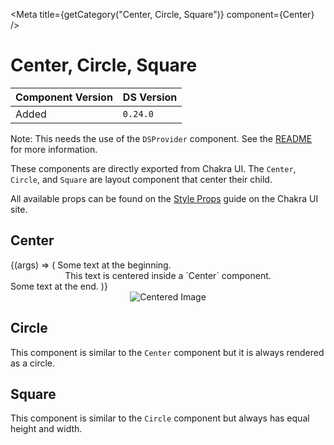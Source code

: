 

<Meta title={getCategory("Center, Circle, Square")} component={Center} />

# Center, Circle, Square

| Component Version | DS Version |
| ----------------- | ---------- |
| Added             | `0.24.0`   |

Note: This needs the use of the `DSProvider` component. See the
[README](https://nypl.github.io/nypl-design-system/reservoir/v1/?path=/story/chakra-ui--page#dsprovider)
for more information.

These components are directly exported from Chakra UI. The `Center`, `Circle`,
and `Square` are layout component that center their child.

All available props can be found on the [Style Props](https://chakra-ui.com/docs/features/style-props)
guide on the Chakra UI site.

## Center

<Canvas>
  <Story
    name="Center, Circle, Square"
    args={{
      padding: "s",
      bg: "var(--nypl-colors-brand-primary)",
      color: "var(--nypl-colors-ui-white)",
    }}
  >
    {(args) => (
      <Box>
        Some text at the beginning.
        <Center {...args}>
          This text is centered inside a `Center` component.
        </Center>
        Some text at the end.
      </Box>
    )}
  </Story>
</Canvas>

<Canvas>
  <DSProvider>
    <Center border="1px solid" borderColor="var(--nypl-colors-ui-gray-medium)">
      <Image
        alt="Centered Image"
        size="medium"
        src="https://placeimg.com/300/400/arch"
      />
    </Center>
  </DSProvider>
</Canvas>

## Circle

This component is similar to the `Center` component but it is always rendered as
a circle.

<Canvas>
  <DSProvider>
    <HStack spacing="s">
      <Circle size="50px" bg="var(--nypl-colors-brand-secondary)">
        <Icon name="download" color="ui.white" size="large" />
      </Circle>
      <Circle size="50px" bg="var(--nypl-colors-ui-link-primary)">
        <Icon name="check" color="ui.white" size="large" />
      </Circle>
    </HStack>
  </DSProvider>
</Canvas>

## Square

This component is similar to the `Circle` component but always has equal height
and width.

<Canvas>
  <DSProvider>
    <HStack spacing="s">
      <Square size="50px" bg="var(--nypl-colors-brand-secondary)">
        <Icon name="download" color="ui.white" size="large" />
      </Square>
      <Square size="50px" bg="var(--nypl-colors-ui-link-primary)">
        <Icon name="check" color="ui.white" size="large" />
      </Square>
    </HStack>
  </DSProvider>
</Canvas>
